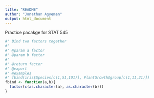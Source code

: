 ```yaml
---
title: "README"
author: "Jonathan Agyeman"
output: html_document
---
```


Practice pacakge for STAT 545

```r
#' Bind two factors together
#'
#' @param a factor
#' @param b factor
#'
#' @return factor
#' @export
#' @examples
#' fbind(iris$Species[c(1,51,101)], PlantGrowth$group[c(1,11,21)])
fbind <- function(a,b){
  factor(c(as.character(a), as.character(b)))
}

```
